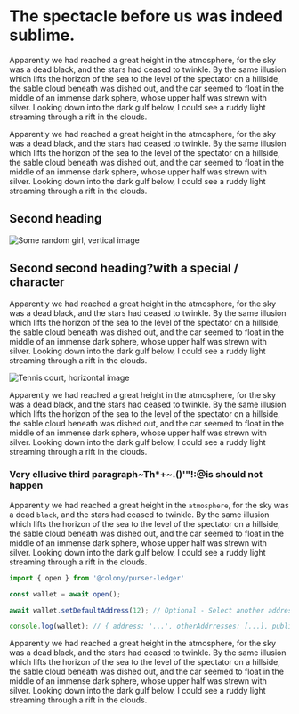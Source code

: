 # The spectacle before us was indeed sublime.

Apparently we had reached a great height in the atmosphere, for the sky was a dead black, and the stars had ceased to twinkle. By the same illusion which lifts the horizon of the sea to the level of the spectator on a hillside, the sable cloud beneath was dished out, and the car seemed to float in the middle of an immense dark sphere, whose upper half was strewn with silver. Looking down into the dark gulf below, I could see a ruddy light streaming through a rift in the clouds.

Apparently we had reached a great height in the atmosphere, for the sky was a dead black, and the stars had ceased to twinkle. By the same illusion which lifts the horizon of the sea to the level of the spectator on a hillside, the sable cloud beneath was dished out, and the car seemed to float in the middle of an immense dark sphere, whose upper half was strewn with silver. Looking down into the dark gulf below, I could see a ruddy light streaming through a rift in the clouds.

## Second heading

![Some random girl, vertical image](levi-stute-aHI3bvJOBwo-unsplash.jpg)

## Second second heading?with a special / character

Apparently we had reached a great height in the atmosphere, for the sky was a dead black, and the stars had ceased to twinkle. By the same illusion which lifts the horizon of the sea to the level of the spectator on a hillside, the sable cloud beneath was dished out, and the car seemed to float in the middle of an immense dark sphere, whose upper half was strewn with silver. Looking down into the dark gulf below, I could see a ruddy light streaming through a rift in the clouds.

![Tennis court, horizontal image](moises-alex-WqI-PbYugn4-unsplash.jpg)

Apparently we had reached a great height in the atmosphere, for the sky was a dead black, and the stars had ceased to twinkle. By the same illusion which lifts the horizon of the sea to the level of the spectator on a hillside, the sable cloud beneath was dished out, and the car seemed to float in the middle of an immense dark sphere, whose upper half was strewn with silver. Looking down into the dark gulf below, I could see a ruddy light streaming through a rift in the clouds.

### Very ellusive third paragraph~Th*+~.()'"!:@is should not happen

Apparently we had reached a great height in the `atmosphere`, for the sky was a dead `black`, and the stars had ceased to twinkle. By the same illusion which lifts the horizon of the sea to the level of the spectator on a hillside, the sable cloud beneath was dished out, and the car seemed to float in the middle of an immense dark sphere, whose upper half was strewn with silver. Looking down into the dark gulf below, I could see a ruddy light streaming through a rift in the clouds.

```js
import { open } from '@colony/purser-ledger'

const wallet = await open();

await wallet.setDefaultAddress(12); // Optional - Select another address from the ones available

console.log(wallet); // { address: '...', otherAddrresses: [...], publicKey: '...' }
```

Apparently we had reached a great height in the atmosphere, for the sky was a dead black, and the stars had ceased to twinkle. By the same illusion which lifts the horizon of the sea to the level of the spectator on a hillside, the sable cloud beneath was dished out, and the car seemed to float in the middle of an immense dark sphere, whose upper half was strewn with silver. Looking down into the dark gulf below, I could see a ruddy light streaming through a rift in the clouds.
